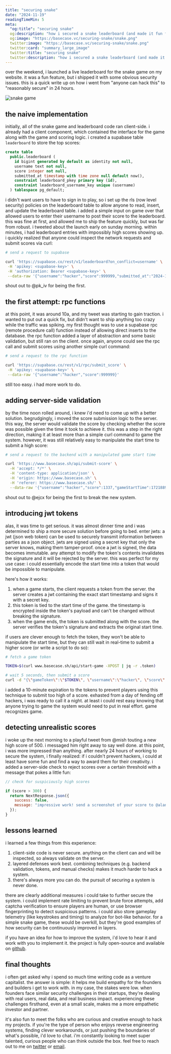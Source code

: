 ```yaml
---
title: "securing snake"
date: "2024-11-19"
readingTimeMin: 5
meta:
  "og:title": "securing snake"
  og:description: "how i secured a snake leaderboard (and made it fun for devs)"
  og:image: "https://basecase.vc/securing-snake/snake.png"
  twitter:image: "https://basecase.vc/securing-snake/snake.png"
  twitter:card: "summary_large_image"
  twitter:title: "securing snake"
  twitter:description: "how i secured a snake leaderboard (and made it fun for devs)"
---
```


over the weekend, i launched a live leaderboard for the snake game on my website. it was a fun
feature, but i shipped it with some obvious security issues. this is a quick write up on how i went
from "anyone can hack this" to "reasonably secure" in 24 hours.

<div className="image-container">
  <img src="/securing-snake/snake.png" alt="snake game" />
</div>

## the naive implementation

initially, all of the snake game and leaderboard code ran client-side. i already had a client
component, which contained the interface for the game along with the game and scoring logic. i
created a supabase table `leaderboard` to store the top scores:

```sql
create table
  public.leaderboard (
    id bigint generated by default as identity not null,
    username text not null,
    score integer not null,
    submitted_at timestamp with time zone null default now(),
    constraint leaderboard_pkey primary key (id),
    constraint leaderboard_username_key unique (username)
  ) tablespace pg_default;
```

i didn't want users to have to sign in to play, so i set up the rls (row level security) policies on
the leaderboard table to allow anyone to read, insert, and update the leaderboard table. i added a
simple input on game over that allowed users to enter their username to post their score to the
leaderboard. this was fine at first, and allowed me to ship the feature quickly, but was far from
robust. i tweeted about the launch early on sunday morning. within minutes, i had leaderboard
entries with impossibly high scores showing up. i quickly realized that anyone could inspect the
network requests and submit scores via curl:

```bash
# send a request to supabase

curl 'https://supabase.co/rest/v1/leaderboard?on_conflict=username' \
 -H 'apikey: <supabase-key>' \
 -H 'authorization: Bearer <supabase-key>' \
 --data-raw '{"username":"hacker","score":999999,"submitted_at":"2024-11-17T17:45:22.381Z"}'
```

shout out to @pk_iv for being the first.

## the first attempt: rpc functions

at this point, it was around 10a, and my tweet was starting to gain traction. i wanted to put out a
quick fix, but didn't want to ship anything too crazy while the traffic was spiking. my first
thought was to use a supabase rpc (remote procedure call) function instead of allowing direct
inserts to the database. the rpc function added a layer of abstraction and some basic validation,
but still ran on the client. once again, anyone could see the rpc call and submit scores using
another simple curl command:

```bash
# send a request to the rpc function

curl 'https://supabase.co/rest/v1/rpc/submit_score' \
 -H 'apikey: <supabase-key>' \
 --data-raw '{"username":"hacker","score":999999}'
```

still too easy. i had more work to do.

## adding server-side validation

by the time noon rolled around, i knew i'd need to come up with a better solution. begrudgingly, i
moved the score submission logic to the server. this way, the server would validate the score by
checking whether the score was possible given the time it took to achieve it. this was a step in the
right direction, making it at least more than a simple curl command to game the system. however, it
was still relatively easy to manipulate the start time to submit a high score:

```bash
# send a request to the backend with a manipulated game start time

curl 'https://www.basecase.sh/api/submit-score' \
  -H 'accept: */*' \
  -H 'content-type: application/json' \
  -H 'origin: https://www.basecase.sh' \
  -H 'referer: https://www.basecase.sh/' \
  --data-raw '{"username":"hacker","score":1337,"gameStartTime":1721889984973}'
```

shout out to @ejcx for being the first to break the new system.

## introducing jwt tokens

alas, it was time to get serious. it was almost dinner time and i was determined to ship a more
secure solution before going to bed. enter jwts: a jwt (json web token) can be used to securely
transmit information between parties as a json object. jwts are signed using a secret key that only
the server knows, making them tamper-proof. once a jwt is signed, the data becomes immutable. any
attempt to modify the token's contents invalidates the signature and it will be rejected by the
server. this was perfect for my use case: i could essentially encode the start time into a token
that would be impossible to manipulate.

here's how it works:

1. when a game starts, the client requests a token from the server. the server creates a jwt
   containing the exact start timestamp and signs it with a secret key.
2. this token is tied to the start time of the game. the timestamp is encrypted inside the token's
   payload and can't be changed without breaking the signature.
3. when the game ends, the token is submitted along with the score. the server verifies the token's
   signature and extracts the original start time.

if users are clever enough to fetch the token, they won't be able to manipulate the start time, but
they can still wait in real-time to submit a higher score (or write a script to do so):

```bash
# fetch a game token

TOKEN=$(curl www.basecase.sh/api/start-game -XPOST | jq -r .token)

# wait 5 seconds, then submit a score
curl -d "{\"gameToken\":\"$TOKEN\", \"username\":\"hacker\", \"score\":$SCORE+5}" www.basecase.sh/api/submit-score
```

i added a 10-minute expiration to the tokens to prevent players using this technique to submit too
high of a score. exhasted from a day of fending off hackers, i was ready to call it a night. at
least i could rest easy knowing that anyone trying to game the system would need to put in real
effort. game recognizes game.

## detecting unrealistic scores

i woke up the next morning to a playful tweet from @mish touting a new high score of 500. i messaged
him right away to say well done. at this point, i was more impressed than anything. after nearly 24
hours of working to secure the system, i finally realized: if i couldn't prevent hackers, i could at
least have some fun and find a way to award them for their creativity. i added a server-side check
to reject scores over a certain threshold with a message that pokes a little fun:

```javascript
// check for suspiciously high scores

if (score > 300) {
  return NextResponse.json({
    success: false,
    message: "impressive work! send a screenshot of your score to @alanaagoyal",
  });
}
```

## lessons learned

i learned a few things from this experience:

1. client-side code is never secure. anything on the client can and will be inspected, so always
   validate on the server.
2. layered defenses work best. combining techniques (e.g. backend validation, tokens, and manual
   checks) makes it much harder to hack a system.
3. there's always more you can do. the pursuit of securing a system is never done.

there are clearly additional measures i could take to further secure the system. i could implement
rate limiting to prevent brute force attempts, add captcha verification to ensure players are human,
or use browser fingerprinting to detect suspicious patterns. i could also store gameplay telemetry
(like keystrokes and timing) to analyze for bot-like behavior. for a simple snake game, these would
be overkill, but they're good examples of how security can be continuously improved in layers.

if you have an idea for how to improve the system, i'd love to hear it and work with you to
implement it. the project is fully open-source and available on
[github](https://github.com/alanaagoyal/basecase.sh).

## final thoughts

i often get asked why i spend so much time writing code as a venture capitalist. the answer is
simple: it helps me build empathy for the founders and builders i get to work with. in my case, the
stakes were low. when founders face similar security challenges in their startups, they're dealing
with real users, real data, and real business impact. experiencing these challenges firsthand, even
at a small scale, makes me a more empathetic investor and partner.

it's also fun to meet the folks who are curious and creative enough to hack my projects. if you're
the type of person who enjoys reverse engineering systems, finding clever workarounds, or just
pushing the boundaries of what's possible, i'd love to chat. i'm constantly looking to meet super
talented, curious people who can think outside the box. feel free to reach out to me on
[twitter](https://twitter.com/alanaagoyal) or [email](mailto:alana@basecase.vc).
